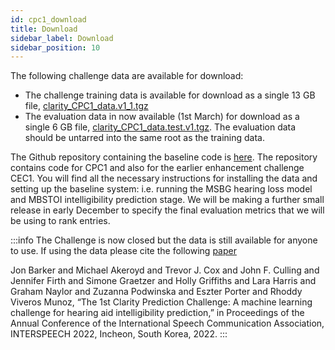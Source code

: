 ```yaml
---
id: cpc1_download
title: Download
sidebar_label: Download
sidebar_position: 10
---
```


The following challenge data are available for download:

- The challenge training data is available for download as a single 13 GB file, [clarity_CPC1_data.v1_1.tgz](https://mab.to/R6H84YNf74p5U)
- The evaluation data in now available (1st March) for download as a single 6 GB file, [clarity_CPC1_data.test.v1.tgz](https://mab.to/R6H84YNf74p5U). The evaluation data should be untarred into the same root as the training data.


The Github repository containing the baseline code is [here](https://github.com/claritychallenge/clarity_CC). The repository contains code for CPC1 and also for the earlier enhancement challenge CEC1.  You will find all the necessary instructions for installing the data and setting up the baseline system: i.e. running the MSBG hearing loss model and MBSTOI intelligibility prediction stage. We will be making a further small release in early December to specify the final evaluation metrics that we will be using to rank entries.

:::info
The Challenge is now closed but the data is still available for anyone to use. If using the data please cite the following [paper](https://drive.google.com/drive/folders/1pfGTqYAivACAgtliLwM58opCNfHcMwBG?usp=sharing)

Jon Barker and Michael Akeroyd and Trevor J. Cox and John F. Culling and Jennifer Firth and Simone Graetzer and Holly Griffiths and Lara Harris and Graham Naylor and Zuzanna Podwinska and Eszter Porter and Rhoddy Viveros Munoz, “The 1st Clarity Prediction Challenge: A machine learning challenge for hearing aid intelligibility prediction,” in Proceedings of the Annual Conference of the International Speech Communication Association, INTERSPEECH 2022, Incheon, South Korea, 2022.
:::